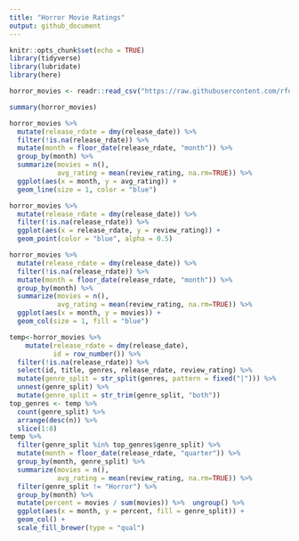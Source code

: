 ```yaml
---
title: "Horror Movie Ratings"
output: github_document
---
```


```r
knitr::opts_chunk$set(echo = TRUE)
library(tidyverse)
library(lubridate)
library(here)

horror_movies <- readr::read_csv("https://raw.githubusercontent.com/rfordatascience/tidytuesday/master/data/2019/2019-10-22/horror_movies.csv")
```


```r
summary(horror_movies)
```


```r
horror_movies %>% 
  mutate(release_rdate = dmy(release_date)) %>% 
  filter(!is.na(release_rdate)) %>% 
  mutate(month = floor_date(release_rdate, "month")) %>% 
  group_by(month) %>% 
  summarize(movies = n(),
            avg_rating = mean(review_rating, na.rm=TRUE)) %>% 
  ggplot(aes(x = month, y = avg_rating)) +
  geom_line(size = 1, color = "blue")
```

```r
horror_movies %>% 
  mutate(release_rdate = dmy(release_date)) %>% 
  filter(!is.na(release_rdate)) %>% 
  ggplot(aes(x = release_rdate, y = review_rating)) +
  geom_point(color = "blue", alpha = 0.5)
```


```r
horror_movies %>% 
  mutate(release_rdate = dmy(release_date)) %>% 
  filter(!is.na(release_rdate)) %>% 
  mutate(month = floor_date(release_rdate, "month")) %>% 
  group_by(month) %>% 
  summarize(movies = n(),
            avg_rating = mean(review_rating, na.rm=TRUE)) %>% 
  ggplot(aes(x = month, y = movies)) +
  geom_col(size = 1, fill = "blue")
```



```r
temp<-horror_movies %>% 
    mutate(release_rdate = dmy(release_date),
           id = row_number()) %>% 
  filter(!is.na(release_rdate)) %>% 
  select(id, title, genres, release_rdate, review_rating) %>% 
  mutate(genre_split = str_split(genres, pattern = fixed("|"))) %>% 
  unnest(genre_split) %>% 
  mutate(genre_split = str_trim(genre_split, "both"))
top_genres <- temp %>% 
  count(genre_split) %>% 
  arrange(desc(n)) %>% 
  slice(1:8)
temp %>% 
  filter(genre_split %in% top_genres$genre_split) %>% 
  mutate(month = floor_date(release_rdate, "quarter")) %>% 
  group_by(month, genre_split) %>% 
  summarize(movies = n(),
            avg_rating = mean(review_rating, na.rm=TRUE)) %>% 
  filter(genre_split != "Horror") %>% 
  group_by(month) %>% 
  mutate(percent = movies / sum(movies)) %>%  ungroup() %>% 
  ggplot(aes(x = month, y = percent, fill = genre_split)) +
  geom_col() +
  scale_fill_brewer(type = "qual")
```




